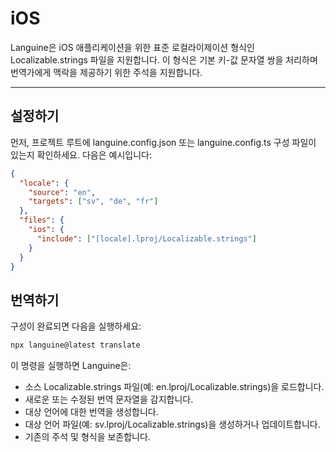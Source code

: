# iOS

Languine은 iOS 애플리케이션을 위한 표준 로컬라이제이션 형식인 Localizable.strings 파일을 지원합니다. 이 형식은 기본 키-값 문자열 쌍을 처리하며 번역가에게 맥락을 제공하기 위한 주석을 지원합니다.

---

## 설정하기

먼저, 프로젝트 루트에 languine.config.json 또는 languine.config.ts 구성 파일이 있는지 확인하세요. 다음은 예시입니다:

```json
{
  "locale": {
    "source": "en",
    "targets": ["sv", "de", "fr"]
  },
  "files": {
    "ios": {
      "include": ["[locale].lproj/Localizable.strings"]
    }
  }
}
```

## 번역하기

구성이 완료되면 다음을 실행하세요:

```bash
npx languine@latest translate
```

이 명령을 실행하면 Languine은:

- 소스 Localizable.strings 파일(예: en.lproj/Localizable.strings)을 로드합니다.
- 새로운 또는 수정된 번역 문자열을 감지합니다.
- 대상 언어에 대한 번역을 생성합니다.
- 대상 언어 파일(예: sv.lproj/Localizable.strings)을 생성하거나 업데이트합니다.
- 기존의 주석 및 형식을 보존합니다.
